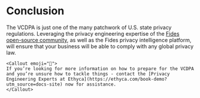 
# Conclusion

The VCDPA is just one of the many patchwork of U.S. state privacy regulations. Leveraging the privacy engineering expertise of the [Fides open-source community](https://ethyca.com/developer-hub), as well as the Fides privacy intelligence platform, will ensure that your business will be able to comply with any global privacy law.


    <Callout emoji="🚀">
    If you’re looking for more information on how to prepare for the VCDPA and you’re unsure how to tackle things - contact the [Privacy Engineering Experts at Ethyca](https://ethyca.com/book-demo?utm_source=docs-site) now for assistance.
    </Callout>
